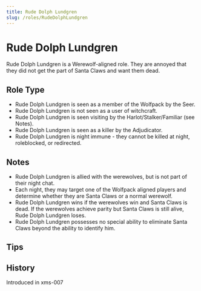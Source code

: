 ```yaml
---
title: Rude Dolph Lundgren
slug: /roles/RudeDolphLundgren
---
```


# Rude Dolph Lundgren

Rude Dolph Lundgren is a Werewolf-aligned role. They are annoyed that they did not get the part of Santa Claws and want them dead.

## Role Type

- Rude Dolph Lundgren is seen as a member of the Wolfpack by the Seer.
- Rude Dolph Lundgren is not seen as a user of witchcraft.
- Rude Dolph Lundgren is seen visiting by the Harlot/Stalker/Familiar (see Notes).
- Rude Dolph Lundgren is seen as a killer by the Adjudicator.
- Rude Dolph Lundgren is night immune - they cannot be killed at night, roleblocked, or redirected.

## Notes

- Rude Dolph Lundgren is allied with the werewolves, but is not part of their night chat.
- Each night, they may target one of the Wolfpack aligned players and determine whether they are Santa Claws or a normal werewolf.
- Rude Dolph Lundgren wins if the werewolves win and Santa Claws is dead. If the werewolves achieve parity but Santa Claws is still alive, Rude Dolph Lundgren loses.
- Rude Dolph Lundgren possesses no special ability to eliminate Santa Claws beyond the ability to identify him.

## Tips

## History

<Timeline lineColor="white">
  <Event interval="2019-12-27">Introduced in xms-007</Event>
</Timeline>

